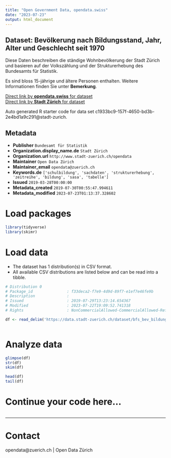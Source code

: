 ```yaml
---
title: "Open Government Data, opendata.swiss"
date: "2023-07-23"
output: html_document
---
```


## Dataset: Bevölkerung nach Bildungsstand, Jahr, Alter und Geschlecht seit 1970

Diese Daten beschreiben die ständige Wohnbevölkerung der Stadt Zürich und basieren auf der Volkszählung und der Strukturerhebung des Bundesamts für Statistik.

Es sind bloss 15-jährige und ältere Personen enthalten. Weitere Informationen finden Sie unter **Bemerkung**.

[Direct link by **opendata.swiss** for dataset](https://opendata.swiss/de/dataset/bevolkerung-nach-bildungsstand-jahr-alter-und-geschlecht-seit-19701)<br>
[Direct link by **Stadt Zürich** for dataset](https://data.stadt-zuerich.ch/dataset/bfs_bev_bildungsstand_alter_geschl_seit1970_od1005)

Auto generated R starter code for data set c1933bc9-157f-4650-bd3b-2e4bd1a9c291@stadt-zurich.

## Metadata

- **Publisher** `Bundesamt für Statistik`
- **Organization.display_name.de** `Stadt Zürich`
- **Organization.url** `http://www.stadt-zuerich.ch/opendata`
- **Maintainer** `Open Data Zürich`
- **Maintainer_email** `opendata@zuerich.ch`
- **Keywords.de** `['schulbildung', 'sachdaten', 'strukturerhebung', 'zeitreihe', 'bildung', 'sasa', 'tabelle']`
- **Issued** `2019-03-28T00:00:00`
- **Metadata_created** `2019-07-30T00:55:47.994611`
- **Metadata_modified** `2023-07-23T01:13:37.328602`


# Load packages

```r

library(tidyverse)
library(skimr)

```

# Load data

-   The dataset has 1 distribution(s) in CSV format.
-   All available CSV distributions are listed below and can be read into a tibble.

```r

# Distribution 0
# Package_id               : f33deca2-f7e9-4d9d-89f7-e1ef7e46fe9b
# Description              : 
# Issued                   : 2019-07-29T13:23:14.654367
# Modified                 : 2023-07-22T19:09:52.741318
# Rights                   : NonCommercialAllowed-CommercialAllowed-ReferenceNotRequired

df <- read_delim('https://data.stadt-zuerich.ch/dataset/bfs_bev_bildungsstand_alter_geschl_seit1970_od1005/download/BIL100OD1005.csv')



```

# Analyze data

```r

glimpse(df)
str(df)
skim(df)

head(df)
tail(df)

```

# Continue your code here...

```r

```

------------------------------------------------------------------------

# Contact

opendata@zuerich.ch | Open Data Zürich
